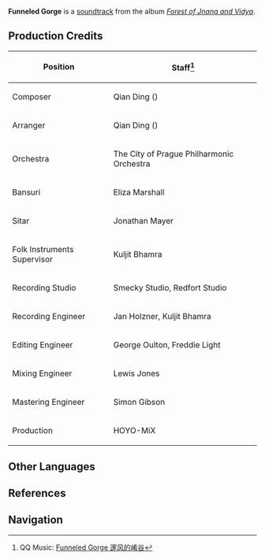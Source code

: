 {{Soundtrack Infobox
|title          =
|image          = Forest of Jnana and Vidya.png
|album          = Forest of Jnana and Vidya
|disc           = 2
|number         = 50
|featured       =
|featured2      =
|featured3      =
|featured_disc  =
|featured_disc2 =
|featured_disc3 =
|youtube_id     = hAkcM0cUstQ
|spotify_id     = 70f5XCJ6faW7gbgktGwFzI
|played_in      = Ardravi Valley
|during         = [[Ardravi Valley]] (Day)
|domain         =
|previous       = Distant Yearning
|next           = Whitewood Memorabilia
}}
'''Funneled Gorge''' is a [[soundtrack]] from the album ''[[Forest of Jnana and Vidya]]''.

==Production Credits==
{| class="wikitable" style="text-align:left; height:0.5em"
! Position
! Staff<ref>QQ Music: [https://y.qq.com/n/ryqq/songDetail/004MGBDe449CHZ Funneled Gorge 邃风的崤谷]</ref>
|-
! Composer
| Qian Ding ({{zh|丁谦}})
|-
! Arranger
| Qian Ding ({{zh|丁谦}})
|-
! Orchestra
| The City of Prague Philharmonic Orchestra
|-
! Bansuri
| Eliza Marshall
|-
! Sitar
| Jonathan Mayer
|-
! Folk Instruments Supervisor
| Kuljit Bhamra
|-
! Recording Studio
| Smecky Studio, Redfort Studio
|-
! Recording Engineer
| Jan Holzner, Kuljit Bhamra
|-
! Editing Engineer
| George Oulton, Freddie Light
|-
! Mixing Engineer
| Lewis Jones
|-
! Mastering Engineer
| Simon Gibson
|-
! Production
| HOYO-MiX
|}
<!--
==Videos==
<gallery hideaddbutton="true" captionalign="center">
</gallery>

==Trivia==
-->
==Other Languages==
{{Other Languages
|en      = Funneled Gorge
|zhs     = 邃风的崤谷
|zhs_rm  = Suìfēng de Xiáogǔ
|zht     = 邃風的崤谷
|zht_rm  = Suìfēng de Yáogǔ
|zh_tl   = 
|ja      = 谷をゆく風
|ja_rm   = Tani wo Yuku Kaze
|ja_tl   = Wind Crossing the Valley
|tr      = 
|tr_tl   = 
|it      = 
|it_tl   = 
}}

==References==
{{Reflist}}

==Navigation==
{{Soundtrack Navbox|Forest of Jnana and Vidya}}